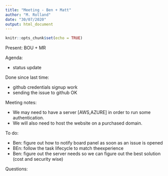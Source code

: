 ```yaml
---
title: "Meeting - Ben + Matt"
author: "M. Rolland"
date: "30/07/2020"
output: html_document
---
```


```r
knitr::opts_chunk$set(echo = TRUE)
```

Present: BOU + MR

Agenda:
  
  * status update
  
Done since last time:

* github credentials signup work
* sending the issue to github OK

Meeting notes:

* We may need to have a server [AWS,AZURE] in order to run some authentication. 
* We will also need to host the website on a purchased domain.

To do:

* Ben: figure out how to notify board panel as soon as an issue is opened
* BEn: follow the task lifecycle to match theexperience
* Ben: figure out the server needs so we can figure out the best solution (cost and security wise)

Questions:

